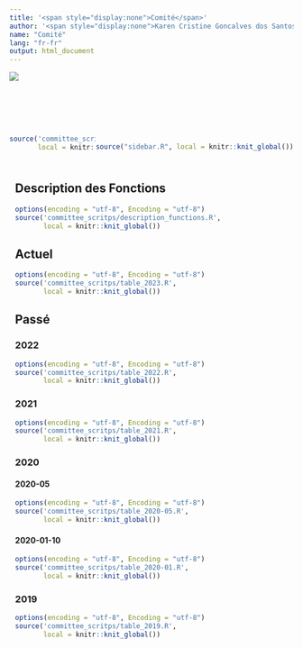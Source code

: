 ```yaml
---
title: '<span style="display:none">Comité</span>'
author: '<span style="display:none">Karen Cristine Goncalves dos Santos</span>'
name: "Comité"
lang: "fr-fr"
output: html_document
---
```


<head>
<meta charset="utf-8">
<link rel="apple-touch-icon" sizes="180x180" href="/apple-touch-icon.png">
<link rel="icon" type="image/png" sizes="32x32" href="/favicon-32x32.png">
<link rel="icon" type="image/png" sizes="16x16" href="/favicon-16x16.png">
<link rel="manifest" href="/site.webmanifest">
<link rel="mask-icon" href="/safari-pinned-tab.svg" color="#5bbad5">
<link rel="alternate" hreflang="en-us" href="../en/comites.html">
<meta name="msapplication-TileColor" content="#da532c">
<meta name="theme-color" content="#ffffff">
<meta name="viewport" content="width=device-width, initial-scale=1">
<script src="https://kit.fontawesome.com/0af1a424a5.js" crossorigin="anonymous"></script>
<link rel="stylesheet" href="column_text_style.css">
<link rel="stylesheet" href="committee_style.css">
<style>
table {
  font-family: arial, sans-serif;
  border-collapse: collapse;
  margin-left: auto;
  margin-right: auto;
  max-width: 100%;
  overflow-x:auto;
  overflow: scroll; 
  max-width: 100%;
  height: auto;
}

td, th {
  border: 1px solid rgba(50, 130, 102);
  text-align: left;
  height: auto;
  width: auto;
  padding: 0.1em;
}
thead {
  background-color: #dddddd;
  overflow: scroll;
  height: auto;
  width: auto;

}

</style>
</head>

<div class="container-fluid ps-lg-1" style="margin-left: auto; margin-right: auto;">
<div class="cpics-logo"><img class="logo" src='./images/logos/Logo-CPICS_White_1.webp'>
</div>
<br><br>
<br><br>

<div class="row mx-lg-n1">
<div class="col-sm-3" style="float: right">

```r
source("sidebar.R", local = knitr::knit_global())

```


</div> <!-- class = col-md-3 -->

<div class="col-sm-9 text" style="padding: 2%; float: left;">
<div class="row ">

# {.tabset .tabset-fade .tabset-pills}

## Description des Fonctions

```r
options(encoding = "utf-8", Encoding = "utf-8")
source('committee_scritps/description_functions.R', 
       local = knitr::knit_global())

```


## Actuel

```r
options(encoding = "utf-8", Encoding = "utf-8")
source('committee_scritps/table_2023.R', 
       local = knitr::knit_global())
```

## Passé {.tabset .tabset-pill}

### 2022

```r
options(encoding = "utf-8", Encoding = "utf-8")
source('committee_scritps/table_2022.R', 
       local = knitr::knit_global())
```

### 2021 

```r
options(encoding = "utf-8", Encoding = "utf-8")
source('committee_scritps/table_2021.R', 
       local = knitr::knit_global())
```


### 2020 {.tabset .tabset-pill}

#### 2020-05

```r
options(encoding = "utf-8", Encoding = "utf-8")
source('committee_scritps/table_2020-05.R', 
       local = knitr::knit_global())
```

#### 2020-01-10

```r
options(encoding = "utf-8", Encoding = "utf-8")
source('committee_scritps/table_2020-01.R', 
       local = knitr::knit_global())
```

### 2019

```r
options(encoding = "utf-8", Encoding = "utf-8")
source('committee_scritps/table_2019.R', 
       local = knitr::knit_global())
```

</div> <!-- class = row -->
</div> <!-- class = col-md-9-->

</div> <!-- class = row-->

</div> <!-- class = container-fluid-->


```r
source('committee_scritps/links.R', 
       local = knitr::knit_global())
```